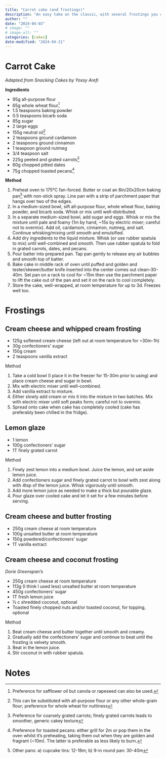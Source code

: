 ```yaml
---
title: "Carrot cake (and frostings)"
description: "An easy take on the classic, with several frostings you could choose from."
author: ""
date: "2024-04-03"
# image: ""
# image-alt: ""
categories: [cakes]
date-modified: "2024-04-21"
---
```


# Carrot Cake

*Adapted from Snacking Cakes by Yossy Arefi*

**Ingredients**

-   95g all-purpose flour
-   65g whole wheat flour[^1]
-   1.5 teaspoons baking powder
-   0.5 teaspoons bicarb soda
-   85g sugar
-   2 large eggs
-   155g neutral oil[^2]
-   2 teaspoons ground cardamom
-   2 teaspoons ground cinnamon
-   1 teaspoon ground nutmeg
-   3/4 teaspoon salt
-   225g peeled and grated carrots[^3]
-   60g chopped pitted dates
-   75g chopped toasted pecans[^4]

[^1]: Preference for safflower oil but canola or rapeseed can also be used.

[^2]: This can be substituted with all-purpose flour or any other whole-grain flour; preference for whole wheat for nuttiness

[^3]: Preference for coarsely grated carrots; finely grated carrots leads to smoother, generic cakey texture

[^4]: Preference for toasted pecans: either grill for 2m or pop them in the oven whilst it's preheating, taking them out when they are golden and fragrant (\~10m). The latter is preferable as less likely to burn.

**Method**

1. Preheat oven to 175°C fan-forced. Butter or coat an 8in/20x20cm baking pan[^5] with non-stick spray. Line pan with a strip of parchment paper that hangs over two of the edges.
2. In a medium-sized bowl, sift all-purpose flour, whole wheat flour, baking powder, and bicarb soda. Whisk or mix until well-distributed.
3. In a separate medium-sized bowl, add sugar and eggs. Whisk or mix the mixture until pale and foamy (1m by hand, ~15s by electric mixer; careful not to overmix). Add oil, cardamom, cinnamon, nutmeg, and salt. Continue whisking/mixing until smooth and emulsified.
4. Add dry ingredients to the liquid mixture. Whisk (or use rubber spatula to mix) until well-combined and smooth. Then use rubber spatula to fold in grated carrots, dates, and pecans.
5. Pour batter into prepared pan. Tap pan gently to release any air bubbles and smooth top of batter.
6. Bake cake in middle rack of oven until puffed and golden and tester/skewer/butter knife inserted into the center comes out clean--30-40m. Set pan on a rack to cool for ~15m then use the parchment paper to lift the cake out of the pan and set it on the rack to cool completely.
7. Store the cake, well-wrapped, at room temperature for up to 3d. Freezes well too.

[^1]: Preference for safflower oil but canola or rapeseed can also be used.
[^2]: This can be substituted with all-purpose flour or any other whole-grain flour; preference for whole wheat for nuttiness
[^3]: Preference for coarsely grated carrots; finely grated carrots leads to smoother, generic cakey texture
[^4]: Preference for toasted pecans: either grill for 2m or pop them in the oven whilst it's preheating, taking them out when they are golden and fragrant (~10m). The latter is preferable as less likely to burn.
[^5]: Other pans: a) cupcake tins: 12-18m; b) 9-in round pan: 30-40m

# Frostings

## Cream cheese and whipped cream frosting

-   125g softened cream cheese (left out at room temperature for \~30m-1h)
-   30g confectioners' sugar
-   150g cream
-   2 teaspoons vanilla extract

Method

1.  Take a cold bowl (I place it in the freezer for 15-30m prior to using) and place cream cheese and sugar in bowl.
2.  Mix with electric mixer until well-combined.
3.  Add vanilla extract to mixture.
4.  Either slowly add cream or mix it into the mixture in two batches. Mix with electric mixer until soft peaks form; careful not to overmix.
5.  Spread onto cake when cake has completely cooled (cake has preferably been chilled in the fridge).

## Lemon glaze

-   1 lemon
-   100g confectioners' sugar
-   1T finely grated carrot

Method

1.  Finely zest lemon into a medium bowl. Juice the lemon, and set aside lemon juice.
2.  Add confectioners sugar and finely grated carrot to bowl with zest along with 4tsp of the lemon juice. Whisk vigorously until smooth.
3.  Add more lemon juice as needed to make a thick but pourable glaze.
4.  Pour glaze over cooled cake and let it set for a few minutes before serving.

## Cream cheese and butter frosting

-   250g cream cheese at room temperature
-   100g unsalted butter at room temperature
-   150g powdered/confectioners' sugar
-   1T vanilla extract

## Cream cheese and coconut frosting

*Dorie Greenspan's*

-   250g cream cheese at room temperature
-   113g (I think I used less) unsalted butter at room temperature
-   450g confectioners' sugar
-   1T fresh lemon juice
-   ½ c shredded coconut, optional
-   Toasted finely chopped nuts and/or toasted coconut, for topping, optional

Method

1.  Beat cream cheese and butter together until smooth and creamy.
2.  Gradually add the confectioners' sugar and continue to beat until the frosting is velvety smooth.
3.  Beat in the lemon juice.
4.  Stir coconut in with rubber spatula.

# Notes
